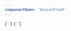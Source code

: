 ```yaml
---
componentName: 'SocialProof'
---
```


<LiveComponent>
  {`
<SocialProof content={{
  eyebrow: 'Volutpat enim fusce tempor',
  heading: 'Malesuada amet duis ornare fusce velit et venenatis. Gravida pharetra varius viverra turpis.',
  description: 'Augue est, sollicitudin est nunc ultricies diam. Integer sed arcu eget sed mauris. Pharetra ultricies aliquet nunc netus auctor. Mi ut facilisis vivamus placerat. Massa urna risus nulla tincidunt. In tellus tortor tempus eget sed.',
  ctas: [
    {title: 'Call to action', url: '/'},
    {title: 'Call to action', url: '/'}
  ]
}}
logos={[
  {src: 'https://www.datocms-assets.com/2885/1647629763-cruise-img.png', alt: 'Sample alt'},
  {src: 'https://www.datocms-assets.com/2885/1647629763-cruise-img.png', alt: 'Sample alt'},
  {src: 'https://www.datocms-assets.com/2885/1647629763-cruise-img.png', alt: 'Sample alt'},
  {src: 'https://www.datocms-assets.com/2885/1647629763-cruise-img.png', alt: 'Sample alt'},
  {src: 'https://www.datocms-assets.com/2885/1647629763-cruise-img.png', alt: 'Sample alt'},
  {src: 'https://www.datocms-assets.com/2885/1647629763-cruise-img.png', alt: 'Sample alt'},
  {src: 'https://www.datocms-assets.com/2885/1647629763-cruise-img.png', alt: 'Sample alt'},
  {src: 'https://www.datocms-assets.com/2885/1647629763-cruise-img.png', alt: 'Sample alt'},
  {src: 'https://www.datocms-assets.com/2885/1647629763-cruise-img.png', alt: 'Sample alt'},
]}
/>
`}
</LiveComponent>

<LiveComponent>
  {`
<SocialProof quote={{
  text: 'Amet, nisl massa id egestas tincidunt urna tortor id bibendum. Mauris elit nunc fermentum elit mi varius suspendisse ut dictum. Nec a, massa vitae, viverra ultricies.',
  avatar: 'https://www.datocms-assets.com/2885/1647629763-cruise-img.png',
  name: 'Name',
  role: 'Company, Title'
}}
logos={[
  {src: 'https://www.datocms-assets.com/2885/1647629763-cruise-img.png', alt: 'Sample alt'},
  {src: 'https://www.datocms-assets.com/2885/1647629763-cruise-img.png', alt: 'Sample alt'},
  {src: 'https://www.datocms-assets.com/2885/1647629763-cruise-img.png', alt: 'Sample alt'},
  {src: 'https://www.datocms-assets.com/2885/1647629763-cruise-img.png', alt: 'Sample alt'},
  {src: 'https://www.datocms-assets.com/2885/1647629763-cruise-img.png', alt: 'Sample alt'},
  {src: 'https://www.datocms-assets.com/2885/1647629763-cruise-img.png', alt: 'Sample alt'},
]}
/>
`}
</LiveComponent>
